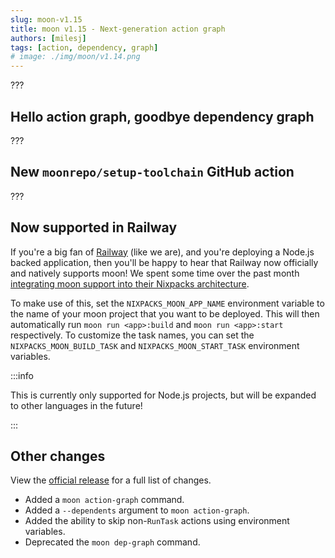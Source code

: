 ```yaml
---
slug: moon-v1.15
title: moon v1.15 - Next-generation action graph
authors: [milesj]
tags: [action, dependency, graph]
# image: ./img/moon/v1.14.png
---
```


???

<!--truncate-->

## Hello action graph, goodbye dependency graph

???

## New `moonrepo/setup-toolchain` GitHub action

???

## Now supported in Railway

If you're a big fan of [Railway](https://railway.app/) (like we are), and you're deploying a Node.js
backed application, then you'll be happy to hear that Railway now officially and natively supports
moon! We spent some time over the past month
[integrating moon support into their Nixpacks architecture](https://nixpacks.com/docs/providers/node).

To make use of this, set the `NIXPACKS_MOON_APP_NAME` environment variable to the name of your moon
project that you want to be deployed. This will then automatically run `moon run <app>:build` and
`moon run <app>:start` respectively. To customize the task names, you can set the
`NIXPACKS_MOON_BUILD_TASK` and `NIXPACKS_MOON_START_TASK` environment variables.

:::info

This is currently only supported for Node.js projects, but will be expanded to other languages in
the future!

:::

## Other changes

View the [official release](https://github.com/moonrepo/moon/releases/tag/v1.15.0) for a full list
of changes.

- Added a `moon action-graph` command.
- Added a `--dependents` argument to `moon action-graph`.
- Added the ability to skip non-`RunTask` actions using environment variables.
- Deprecated the `moon dep-graph` command.
